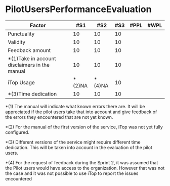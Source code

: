 # PilotUsersPerformanceEvaluation

| Factor          | #S1 | #S2 | #S3 | #PPL | #WPL |
|-----------------|-----|-----|-----|------|------|
| Punctuality     | 10  | 10 | 10 |      |      |
| Validity        | 10  | 10 | 10 |      |      |
| Feedback amount | 10  | 10 | 10 |      |      |
| *(1)Take in account disclaimers in the manual | 10 | 10 | 10 |      |      |
| iTop Usage      | *(2)NA | *(4)NA | 10 |      |      |
| *(3)Time dedication | 10 | 10 | 10 |  |      |


*(1) The manual will indicate what known errors there are. It will be appreciated if the pilot users take that into account and give feedback of the errors they encountered that are not yet known.

*(2) For the manual of the first version of the service, iTop was not yet fully configured.

*(3) Different versions of the service might require different time dedication. This will be taken into account in the evaluation of the pilot users.

*(4) For the request of feedback during the Sprint 2, it was assumed that the Pilot users would have access to the organization. However that was not the case and it was not possible to use iTop to report the issues encountered
